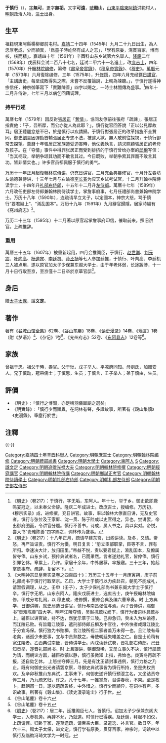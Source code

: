 {{noteTA
|1=zh-hans:谷山;zh-hant:穀山
}}
{{noteTA
|1=zh-hans:于; zh-hant:于;
|2=于
}}
{{明清人物信息框
| 姓名 = 于慎行
| 原名 =
| 圖片名稱= 于慎行.jpg
| 圖片大小 = 220px
| 圖片說明 = 《東閣衣冠年譜畫册》之于慎行像，[[明|明]]金生繪<br>現藏於山東平陰縣博物館
| 最高職務 = 太子太保兼禮部尚書东阁大学士
| 國家 = 大明
| 爵位 =
| 籍貫 = 兗州平陰縣東阿鎮洪範村
| 族裔 = 漢族
| 旗籍 = 
| 字號 = 字無可，更字無垢，又字可遠，號穀山
| 諡號 = 文定（贈太子太保）
| 出生日期 = 嘉靖二十四年乙巳九月二十九日<br>1545年11月3日
| 出生地點 = 兗州平陰縣東阿鎮洪范村
| 逝世日期 = [[万历|万历]]三十五年丁未十一月二十二日<br>{{death_date_and_age|1608|1|9|1545|1|1}}
| 逝世地點 = [[北京|京師]]官邸
| 墓葬 =
| 配偶 = 娶秦氏
| 親屬 =  （子）于纬
| 出身 = 
*嘉靖四十年（1561年）辛酉科第六名舉人
*隆慶二年戊辰科二甲賜進士出身（1568年）
| 經歷 = 
*隆慶二年（1568年）改庶吉士，纂修《肅皇帝實錄》、《穆皇帝實錄》、《穆史》。
*隆慶四年授翰林院编修
*萬曆元年（1573年）復除编修
*萬曆三年（1575年）升修撰，充日講官，十二月升翰林院侍讲
*萬曆七年（1579年）三月回籍养病
*萬曆十一年（1583年）起复侍讲，十月升左春坊左谕德兼侍讲
*萬曆十三年（1585年）七月主考应天府乡试，十二月升翰林院侍读学士
*萬曆十四年升礼部右侍郎
*萬曆十五年十二月升礼部左侍郎。
*萬曆十七年（1589年）六月改任吏部左侍郎，七月任禮部尚書。
*万历十九年（1591年）九月，辭官歸隱。
*萬曆三十五年（1607年）被重新起用，以原官加太子少保兼东阁大学士
| 著作 =
*《肅皇帝實錄》、《穆皇帝實錄》、《穆史》
*《穀城山馆全集》62卷。
*《穀山笔麈》18卷。
*《读史漫录》14卷。
*《璅言》1卷（附《梦语》）。
*《杂记》1卷。
*《兗州府志》52卷。（万历十九年－三十五年）
*《东阿县志》12卷。
}}

'''于慎行'''（{{bd|1545年11月3日||1608年1月9日|catIdx=Y于}}），[[表字|字]]'''無可'''，更字'''無垢'''，又字'''可遠'''，[[號|號]]'''穀山'''，[[山東|山東]][[平陰縣|平陰]][[東阿鎮|東阿鎮]]洪範村人，[[明朝|明朝]]政治人物，[[进士|进士]]出身。

==生平==
祖籍現東阿縣楊柳鄉前屯村。[[嘉靖|嘉靖]]二十四年（1545年）九月二十九日出生，為人忠厚老成，少而頴異，「爲童子時屹然有成人之志」，「學有原委，淹貫百家，博而核，核而精」。嘉靖四十年（1561年）辛酉科山东乡试第六名舉人。[[隆慶_(明)|隆慶]]二年（1568年）戊辰科会试二百八十七名，廷试二甲六十一名進士，改[[庶吉士|庶吉士]]，四年（1570年）升[[翰林院编修|翰林院编修]]，纂修《[[肅皇帝實錄|肅皇帝實錄]]》、《[[穆皇帝實錄|穆皇帝實錄]]》、《[[穆史|穆史]]》。[[萬曆|萬曆]]元年（1573年）六月復除编修，三年（1575年），升[[修撰|修撰]]，四年六月充经筵[[日講官|日講官]]，「主講唐史，每至成敗得失之際，未嘗不反覆論說，上輒為竦聽。」，于慎行遂得神宗信任，神宗御筆寫下「責難陳善」四字以賜之，一時士林間傳為盛事。<ref>《[[明史|明史]]》（卷217）：于慎行，字无垢，东阿人。年十七，举于乡。御史欲即鹿鸣宴冠之，以未奉父命辞。隆庆二年成进士。改庶吉士，授编修。万历初，《穆宗实录》成，进修撰，充日讲官。故事，率以翰林大僚直日讲，无及史官者。慎行与张位及王家屏、沈一贯、陈于陛咸以史官得之，异也。尝讲罢，帝出御府图画，令讲官分题。慎行不善书，诗成，属人书之，具以实对。帝悦，尝大书“责难陈善”四字赐之，词林传为盛事。</ref>四年十二月升侍讲，七年三月以病乞回藉调理。

===持平行述===
萬曆七年（1579年）因反對[[張居正|張居正]]「[[奪情起復|奪情]]」，協同友僚前往張府「疏諫」，張居正指責他：「子，吾所厚，而公亦從人為此耶？」，慎行從容回答說「正以公見厚故耳」居正聽罷忿怒不已，於是慎行以疾請歸。于慎行對張居正的改革措施不全贊同，御史[[劉臺|劉臺]]因彈劾首輔張居正专恣不法，被逮入獄，無人敢前往探視，于慎行卻常去探望。萬曆十年張居正家族遭受迫害時，他仗義執言，請求照顧張居正的老母及孩子。在「夺情」事件中得罪张居正而受到排挤的于慎行曾给办案的[[邱橓|邱橓]]写信：「当其柄政，举朝争颂其功而不敢言其过。今日既败，举朝争索其罪而不敢言其功。皆非情实也。」许多官员都佩服于慎行的勇气。

万历十一年正月起復[[翰林院侍讲|翰林院侍讲]]，仍充日讲官，三月充会典纂修官，十月升左春坊左谕德兼侍讲，十三年七月与右谕德[[李長春_(隆慶進士)|李长春]]为应天乡试考试官，十二月升翰林院侍读学士，十四年升[[礼部右侍郎|礼部右侍郎]]，十五年十二月升[[左侍郎|左侍郎]]。萬曆十七年（1589年）六月改任吏部左侍郎兼翰林院侍读学士，掌詹事府事，七月任禮部尚書兼翰林院学士。万历十八年（1590年），连疏请早立太子，以定國本，神宗大怒，骂于慎行“要君疑上”、“淆乱国本”。万历十九年（1591年）九月辭官歸隱，居家時編有《[[兗州府志|兗州府志]]》<ref>《[[明史|明史]]》（卷217）：十八年正月，疏请早建东宫，出阁讲读。及冬，又请。帝怒，再严旨诘责。慎行不为慑，明日复言：“册立臣部职掌，臣等不言，罪有所归。幸速决大计，放归田里。”帝益不悦，责以要君疑上，淆乱国本，及僚属皆夺俸。山东乡试，预传典试者名，已而果然。言者遂劾礼官，皆停俸。慎行引罪乞休。章累上，乃许。家居十余年，中外屡荐，率报寝。三十三年，始起掌詹事府。疏辞，复留不下。</ref>。

万历二十三年（1595年）十二月著以原官起掌詹事府印信，催取前来，照旧讲官。上疏推辞。

=== 重用 ===
萬曆三十五年（1607年）被重新起用，四月会推阁臣，于慎行、[[赵世卿|赵世卿]]、[[刘元震|刘元震]]、[[叶向高|叶向高]]、[[杨道宾|杨道宾]]、[[李廷机|李廷机]]、[[孙丕扬|孙丕扬]]等七人参加廷推，于慎行、叶向高、李廷机三人被点用，遂以原官加太子少保兼东阁大学士，由于年老体弱，长途跋涉，十一月十日行取至京，至京僅十二日卒於京華官邸<ref>《大明神宗显皇帝实录卷之四百四十》：万历三十五年十一月庚寅朔，庚子前礼部尚书于慎行行取至京。乙巳，大学士于慎行以力疾赴召，朝见不能成礼，请暂假调理，从之。壬申（壬子），太子少保礼部尚书兼东阁大学士于慎行卒。慎行字无垢，山东东阿人。隆庆戊辰进士，选庶吉士，庚午授翰林院编修，甲戌分考礼闱，以 穆史成，进修撰，重修会典及编六曹章奏。时 上方典学，日御讲幄，就史局选日讲官，慎行与南昌张位与焉。丙子晋侍讲，赐御书“责难陈善”四大字。明年江陵夺情，吴赵抗疏杖阙下，慎行为诸词林具疏亦上，辅臣以讲官故，持不达，然犹示草于江陵。己卯急归，癸未入为左谕德，而江陵已败。有旨籍江陵家，遣刑部侍郎丘橓及中官往，中外快者咸蹴江陵比于分宜冯保。慎行独为书贻橓，言江陵所视二家者盖万未得一也。且江陵有母老矣，诸孤少未更事，宜与中贵熟数之，毋使朝廷失帷盖之仁。自是士论稍有宽江陵者。乙酉典试南畿，晋侍讲学士。丙戌读廷试卷，晋礼部右侍郎。己丑知贡举，遂晋礼部尚书。时 上且辍讲，朝御渐稀，又册立事久不决，慎行屡疏为请，而朝论方嚣，辅臣欲镇以静，慎行虽微知 上指，弗恤也。庚寅冬再疏不报，遂自劾乞休， 上怒坐夺俸三月。先是有沈王请封事违例，慎行力格之乃止。既有何御史出光者请罢京察，寻御史典试事皆为慎行所持，坐是失权贵欢。及辛卯秋推山东典试，主事未下，何御史遂讦慎行预泄主名，又坐诘责夺俸三月，乃九疏乞归，许之。凡十七年，一推掌詹，召讲春秋，不果。至是枚卜，趋朝甫一日，遂以遗疏告终，中外惜之。慎行少而頴异，在词林有声，多识故事。所著有《榖山集》、《读史漫录笔尘》行于世。</ref>。

== 身后 ==
贈[[太子太保|太子太保]]，諡'''文定'''。

== 著作 ==
著有《[[谷城山馆全集|谷城山馆全集]]》62卷、《[[谷山笔麈|谷山笔麈]]》18卷、《[[读史漫录|读史漫录]]》14卷、《[[璅言|璅言]]》1卷（附《梦语》）<ref>《谷山笔麈》卷十六</ref>、《杂记》1卷<ref>《谷山笔麈》卷十五</ref>、《兖州府志》52卷、《[[东阿县志|东阿县志]]》12卷等<ref>《[[明史|明史]]》（卷217）：居二年，廷推阁臣七人，首慎行。诏加太子少保兼东阁大学士，入参机务。再辞不允，乃就道。时慎行已得疾。及廷谢，拜起不如仪，上疏请罪。归卧于家，遂草遗疏，请帝亲大臣、录遣逸、补言官。数日卒，年六十三。赠太子太保，谥文定。慎行学有原委，贯穿百家。神宗时，词馆中以慎行及临朐冯琦文学为一时冠。</ref>。

==家族==
曾祖于忠。祖父于時，壽官。父于玭，戊子举人、平凉府同知。母劉氏，加赠安人。兄于慎动，冠帶儒士；于慎思，生员；于慎言，壬子举人；弟于慎由，生员。

== 評價 ==
* 《明史》:「慎行之博聞，亦足稱羽儀廊廟之選矣」
* 《明實錄》:「慎行少而頴異，在詞林有聲，多識故事，所著有《穀山集讀》《史漫錄》，筆塵行於世」

==注釋==
{{reflist}}

{{-}}
{{並稱|山左三大家|[[于慎行|于慎行]] - [[公鼐|公　鼐]] - [[馮琦_(明朝)|馮　琦]]}}
{{start box}}
{{s-off}}
{{succession box|[[朱𢋫|朱𢋫]]|[[李長春_(隆慶進士)|李長春]]|[[明朝禮部尚書|明朝禮部尚書]]|1589年-1591年}}
{{end box}}
{{隆慶二年戊辰科殿試金榜}}
{{DEFAULTSORT:Yu于}}
[[Category:嘉靖四十年辛酉科舉人|Category:嘉靖四十年辛酉科舉人]]
[[Category:明朝庶吉士|Category:明朝庶吉士]]
[[Category:明朝翰林院编修|Category:明朝翰林院编修]]
[[Category:明朝禮部尚書|Category:明朝禮部尚書]]
[[Category:明朝大學士|Category:明朝大學士]]
[[Category:東阿人|Category:東阿人]]
[[Category:于姓|S]]
[[Category:諡文定|Category:諡文定]]
[[Category:明朝追赠光禄大夫|Category:明朝追赠光禄大夫]]
[[Category:明朝翰林院修撰|Category:明朝翰林院修撰]]
[[Category:明朝經筵講官|Category:明朝經筵講官]]
[[Category:明朝翰林院侍講|Category:明朝翰林院侍講]]
[[Category:明朝鄉試正考官|Category:明朝鄉試正考官]]
[[Category:明朝翰林院侍讀學士|Category:明朝翰林院侍讀學士]]
[[Category:明朝礼部右侍郎|Category:明朝礼部右侍郎]]
[[Category:明朝礼部左侍郎|Category:明朝礼部左侍郎]]
[[Category:明朝吏部左侍郎|Category:明朝吏部左侍郎]]